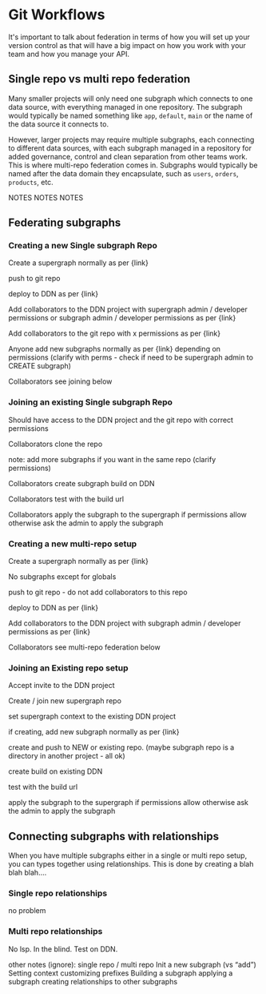 # Git Workflows


It's important to talk about federation in terms of how you will set up your version control as that will have a big
impact on how you work with your team and how you manage your API.

## Single repo vs multi repo federation

Many smaller projects will only need one subgraph which connects to one data source, with everything managed in one
repository. The subgraph would typically be named something like `app`, `default`, `main` or the name of the data
source it connects to.

However, larger projects may require multiple subgraphs, each connecting to different data sources, with each
subgraph managed in a repository for added governance, control and clean separation from other teams work. This is
where multi-repo federation comes in. Subgraphs would typically be named after the data domain they encapsulate, such as
`users`, `orders`, `products`, etc.

NOTES NOTES NOTES

## Federating subgraphs

### Creating a new Single subgraph Repo

Create a supergraph normally as per {link}

push to git repo

deploy to DDN as per {link}

Add collaborators to the DDN project with supergraph admin / developer permissions or subgraph admin / developer
permissions as per {link}

Add collaborators to the git repo with x permissions as per {link}

Anyone add new subgraphs normally as per {link} depending on permissions (clarify with perms - check if need to be
supergraph admin to CREATE subgraph)

Collaborators see joining below

### Joining an existing Single subgraph Repo

Should have access to the DDN project and the git repo with correct permissions

Collaborators clone the repo

note: add more subgraphs if you want in the same repo (clarify permissions)

Collaborators create subgraph build on DDN

Collaborators test with the build url

Collaborators apply the subgraph to the supergraph if permissions allow otherwise ask the admin to apply the subgraph


### Creating a new multi-repo setup

Create a supergraph normally as per {link}

No subgraphs except for globals

push to git repo - do not add collaborators to this repo

deploy to DDN as per {link}

Add collaborators to the DDN project with subgraph admin / developer permissions as per {link}

Collaborators see multi-repo federation below

### Joining an Existing repo setup

Accept invite to the DDN project

Create / join new supergraph repo

set supergraph context to the existing DDN project

if creating, add new subgraph normally as per {link}

create and push to NEW or existing repo. (maybe subgraph repo is a directory in another project - all ok)

create build on existing DDN

test with the build url

apply the subgraph to the supergraph if permissions allow otherwise ask the admin to apply the subgraph

## Connecting subgraphs with relationships

When you have multiple subgraphs either in a single or multi repo setup, you can types together using
relationships. This is done by creating a blah blah blah....

### Single repo relationships

no problem

### Multi repo relationships

No lsp. In the blind. Test on DDN.






other notes (ignore):
single repo / multi repo
Init a new subgraph (vs “add”)
Setting context
customizing prefixes
Building a subgraph
applying a subgraph
creating relationships to other subgraphs

